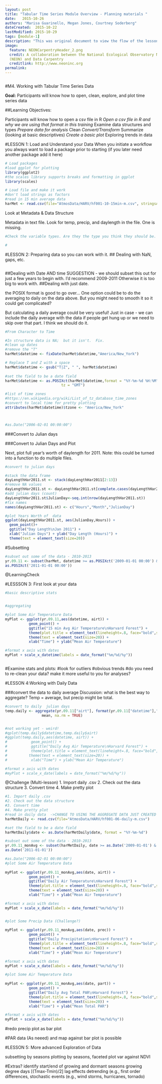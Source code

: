 ```yaml
---
layout: post
title: "Tabular Time Series Module Overview - Planning materials "
date:   2015-10-26
authors: "Marisa Guarinello, Megan Jones, Courtney Soderberg"
dateCreated:  2015-10-22
lastModified: 2015-10-29
tags: [module-1]
description: "This was original document to view the flow of the lessons prior to breakign each apart."
image:
  feature: NEONCarpentryHeader_2.png
  credit: A collaboration between the National Ecological Observatory Network
  (NEON) and Data Carpentry
  creditlink: http://www.neoninc.org
permalink: 
---
```


```r

```

#M4. Working with Tabular Time Series Data

**Goal:** Participants will know how to open, clean, explore, and  plot time series data

##Learning Objectives:

Participants will know how to open a csv file in R
*Open a csv file in R and why we are using that format in this training
*Examine data structures and types
*Prepare data for analysis
  *Clean
  *Convert/Transform
  *Summarize (looking at basic descriptives)
*Create a basic plot
*Exploring trends in data


#LESSON 1: Load and Understand your Data
When you initiate a workflow you always want to load a package prior to starting (if you later need another package add it here)

```r
# Load packages
#load ggplot for plotting 
library(ggplot2)
#the scales library supports breaks and formatting in ggplot
library(scales)

# Load file and make it work
#don't load strings as factors
#read in 15 min average data 
harMet <- read.csv(file="AtmosData/HARV/hf001-10-15min-m.csv", stringsAsFactors = FALSE)

```

Look at Metadata & Data Structure

Metadata in text file.  Look for temp, precip, and daylength in the file.  One is missing.  

```r
#Check the variable types. Are they the type you think they should be. Int, num,  (EXPAND IF NOT PREVIOUSLY DISCUSSED BY RASTER GROUP)

#


```



#LESSON 2: Preparing data so you can work with it. 
## Dealing with NaN, gaps, etc. 

```r

```

##Dealing with Date AND time
SUGGESTION - we should subset this out for just a few years to begin with. I'd recommend 2009-2011
Otherwise it is too big to work with.
##Dealing with just date.

the POSIX format is good to go over... One option could be to do the averaging to 
daily on the data above. But you might need to smooth it so it could get complicated?

But calculating a daily average could be very useful! Just in case - we can include the daily average with the data if people get hung up or we need to skip over that part. I think we should do it.


```r
#From Character to Time 

#In structure data is NA;  but it isn't.  Fix. 
#clean up dates
#remove the "T"
harMet$datetime <- fixDate(harMet$datetime,"America/New_York")

# Replace T and Z with a space
harMet$datetime <- gsub("T|Z", " ", harMet$datetime)
  
#set the field to be a date field
harMet$datetime <- as.POSIXct(harMet$datetime,format = "%Y-%m-%d %H:%M", 
                          tz = "GMT")

#list of time zones
#https://en.wikipedia.org/wiki/List_of_tz_database_time_zones
#convert to local time for pretty plotting
attributes(harMet$datetime)$tzone <- "America/New_York"



#as.Date("2006-02-01 00:00:00")
```


###Convert to Julian days

###Convert to Julian Days and Plot

Next, plot full year's worth of daylength for 2011.
Note: this could be turned into a function to do multiple files.

```r

#convert to julian days

#stack the data frame
dayLengthHar2011.st <- stack(dayLengthHar2011[2:13])
#remove NA values
dayLengthHar2011.st <- dayLengthHar2011.st[complete.cases(dayLengthHar2011.st),]
#add julian days (count)
dayLengthHar2011.st$JulianDay<-seq.int(nrow(dayLengthHar2011.st))
#fix names
names(dayLengthHar2011.st) <- c("Hours","Month","JulianDay")

#plot Years Worth of  data
ggplot(dayLengthHar2011.st, aes(JulianDay,Hours)) +
  geom_point()+
  ggtitle("Day Length\nJan 2011") +
  xlab("Julian Days") + ylab("Day Length (Hours)") +
  theme(text = element_text(size=20))

```



#Subsetting

``` r
#subset out some of the data - 2010-2013 
yr.09.11 <- subset(harMet, datetime >= as.POSIXct('2009-01-01 00:00') & datetime <=
as.POSIXct('2011-01-01 00:00'))

```

@LearningCheck

#LESSSON 3: First look at your data

```r
#basic descriptive stats


#aggregating

```




```r
#plot Some Air Temperature Data
myPlot <- ggplot(yr.09.11,aes(datetime, airt)) +
           geom_point() +
           ggtitle("15 min Avg Air Temperature\nHarvard Forest") +
           theme(plot.title = element_text(lineheight=.8, face="bold",size = 20)) +
           theme(text = element_text(size=20)) +
           xlab("Time") + ylab("Mean Air Temperature")

#format x axis with dates
myPlot + scale_x_datetime(labels = date_format("%m/%d/%y"))



```


#Examine stats and plots:
  #look for outliers
  #obvious trends
  #do you need to re-clean your data? make it more useful to you for analyses?


#LESSON 4:Working with Daily Data 

###convert the data to daily average 
Discussion:  what is the best way to aggregate?  Temp = average, but precip might be total.
```r
#convert to daily  julian days
temp.daily <- aggregate(yr.09.11["airt"], format(yr.09.11["datetime"],"%Y-%j"),
                 mean, na.rm = TRUE) 


#not working yet - weird!
#qplot(temp.daily$datetime,temp.daily$airt)
#ggplot(temp.daily,aes(datetime, airt)) +
#           geom_point() +
#           ggtitle("Daily Avg Air Temperature\nHarvard Forest") +
#           theme(plot.title = element_text(lineheight=.8, face="bold",size = 20)) +
#          theme(text = element_text(size=20)) +
#           xlab("Time") + ylab("Mean Air Temperature")

#format x axis with dates
#myPlot + scale_x_date(labels = date_format("%m/%d/%y"))

```

@Challenge (Multi-lesson)
1. Import daily .csv
2. Check out the data structure
3. Convert time 
4. Make pretty plot

``` r
#1. Import daily .csv
#2. Check out the data structure
#3. Convert time 
#4. Make pretty plot
#read in daily data  ->CHANGE TO USING THE AGGREGATE DATA JUST CREATED
harMetDaily <- read.csv(file="AtmosData/HARV/hf001-06-daily-m.csv")

#set the field to be a date field
harMetDaily$date <- as.Date(harMetDaily$date, format = "%Y-%m-%d")

#subset out some of the data - 2010-2013 
yr.09.11_monAvg <- subset(harMetDaily, date >= as.Date('2009-01-01') & date <=
as.Date('2011-01-01'))

#as.Date("2006-02-01 00:00:00")
#plot Some Air Temperature Data
  
myPlot <- ggplot(yr.09.11_monAvg,aes(date, airt)) +
           geom_point() +
           ggtitle("Daily Air Temperature\nHarvard Forest") +
           theme(plot.title = element_text(lineheight=.8, face="bold",size = 20)) +
           theme(text = element_text(size=20)) +
           xlab("Time") + ylab("Mean Air Temperature")

#format x axis with dates
myPlot + scale_x_date(labels = date_format("%m/%d/%y"))


#plot Some Precip Data (Challenge?)
  
myPlot <- ggplot(yr.09.11_monAvg,aes(date, prec)) +
           geom_point() +
           ggtitle("Daily Precipitation\nHarvard Forest") +
           theme(plot.title = element_text(lineheight=.8, face="bold",size = 20)) +
           theme(text = element_text(size=20)) +
           xlab("Time") + ylab("Mean Air Temperature")

#format x axis with dates
myPlot + scale_x_date(labels = date_format("%m/%d/%y"))

#plot Some Air Temperature Data
  
myPlot <- ggplot(yr.09.11_monAvg,aes(date, part)) +
           geom_point() +
           ggtitle("Daily Avg Total PAR\nHarvard Forest") +
           theme(plot.title = element_text(lineheight=.8, face="bold",size = 20)) +
           theme(text = element_text(size=20)) +
           xlab("Time") + ylab("Mean Total PAR")

#format x axis with dates
myPlot + scale_x_date(labels = date_format("%m/%d/%y"))

```

#redo precip plot as bar plot

#PAR data (As neeed) and map against bar plot is possible



#LESSON 5: More advanced Exploration of Data

subsetting by seasons
plotting by seasons, faceted
plot var against NDVI 



#Extras? 
identify start/end of growing and dormant seasons
growing degree days [(Tmax-Tmin)/2]
lag effects
detrending (e.g., first order differences,
stochastic events (e.g., wind storms, hurricanes, tornado)

